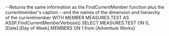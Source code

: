 --Returns the same information as the FindCurrentMember function plus the currentmember's caption 
--and the names of the dimension and hierarchy of the currentmember
WITH MEMBER MEASURES.TEST AS ASSP.FindCurrentMemberVerbose()
SELECT MEASURES.TEST ON 0,
[Date].[Day of Week].MEMBERS
ON 1
from [Adventure Works]